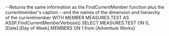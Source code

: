 --Returns the same information as the FindCurrentMember function plus the currentmember's caption 
--and the names of the dimension and hierarchy of the currentmember
WITH MEMBER MEASURES.TEST AS ASSP.FindCurrentMemberVerbose()
SELECT MEASURES.TEST ON 0,
[Date].[Day of Week].MEMBERS
ON 1
from [Adventure Works]